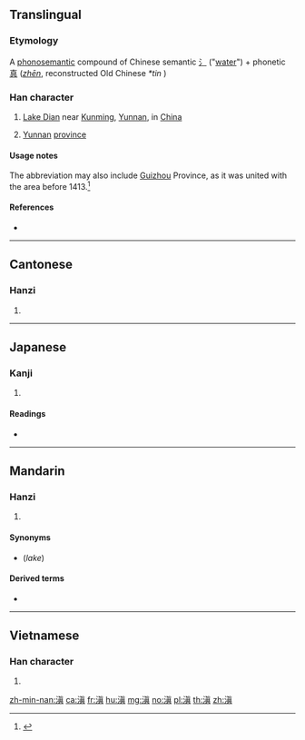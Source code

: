 ==Translingual==
{{wikipedia|Lake Dian}}
{{wikipedia|Chinese provincial abbreviations}}

===Etymology===
A [[phonosemantic]] compound of Chinese semantic [[氵]] ("[[water]]") + phonetic [[真]] (''[[zhēn]]'', reconstructed Old Chinese ''*tin''<!--Baxter-->)

===Han character===
{{Han char|rn=85|rad=水|as=10|sn=13|four=34181|canj=EJBC}}

# [[Lake Dian]] near [[Kunming]], [[Yunnan]], in [[China]]
# {{label|cmn|abbreviation}} [[Yunnan]] [[province]]

====Usage notes====
The abbreviation may also include [[Guizhou]] Province, as it was united with the area before 1413.<ref name="henrywanhoichan20130908">{{cite-web|url=http://the-sun.on.cc/cnt/lifestyle/20130908/00636_001.html|title=雲上旅程：找到沈萬三的墓|trans_title=Journey on cloud: Tomb of Samman SHEN discovered|date=2013-09-08|work=Henry WanHoi CHAN (陳雲海)|publisher=Oriental Daily (東方日報)|location=Hong Kong|language=Chinese|archiveurl= |archivedate= |accessdate=2013-09-09}}</ref>

====References====
* {{Han ref|kx=0642.050|dkj=18010|dj=1049.110|hdz=31694.060|uh=6EC7|ud=28359|bh=B7BF|bd=47039}}
<small><references/></small>

----

==Cantonese==

===Hanzi===
{{yue-hanzi|jyut=|y=din1, tin4}}

# {{defn|lang=yue|sort=水10}}

----

==Japanese==

===Kanji===
{{ja-kanji|grade=|rs=水10}}

# {{defn|lang=ja|sort=水10}}

====Readings====
* {{ja-readings|on=[[てん]] (ten), [[しん]] (shin)|kun=}}

----

==Mandarin==

===Hanzi===
{{cmn-hanzi|pin=[[Diān]] ([[Dian1]]), [[tián]] ([[tian2]]), [[zhēn]] ([[zhen1]])|wg=Tien<sup>1</sup>, t'ien<sup>2</sup>, chen<sup>1</sup>}}

# {{defn|lang=cmn|sort=水10}}

====Synonyms====
* {{l|cmn|昆明湖}} (''lake'')

====Derived terms====
* {{l|cmn|滇池}}

----

==Vietnamese==

===Han character===
{{vi-hantu|[[điền]], [[chan]], [[tràn]], [[dàn]], [[giàn]]|rs=水10}}

# {{defn|lang=vi|sort=水10}}

[[zh-min-nan:滇]]
[[ca:滇]]
[[fr:滇]]
[[hu:滇]]
[[mg:滇]]
[[no:滇]]
[[pl:滇]]
[[th:滇]]
[[zh:滇]]